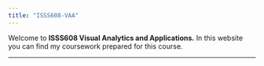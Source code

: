```yaml
---
title: "ISSS608-VAA"
---
```


Welcome to **ISSS608 Visual Analytics and Applications.** 
In this website you can find my coursework prepared for this course.

---
